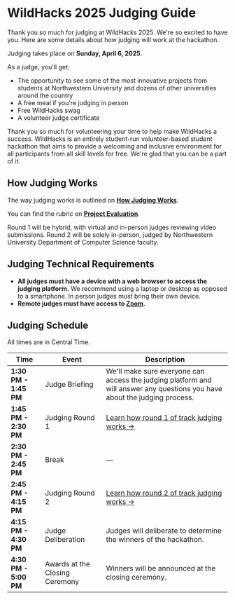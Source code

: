
# WildHacks 2025 Judging Guide

Thank you so much for judging at WildHacks 2025. We're so excited to have you. Here are some details about how judging will work at the hackathon.

Judging takes place on **Sunday, April 6, 2025**.

As a judge, you'll get:

- The opportunity to see some of the most innovative projects from students at Northwestern University and dozens of other universities around the country
- A free meal if you're judging in person
- Free WildHacks swag
- A volunteer judge certificate

<Callout emoji="💖">
  Thank you so much for volunteering your time to help make WildHacks a success. WildHacks is an entirely student-run volunteer-based student hackathon that aims to provide a welcoming and inclusive environment for all participants from all skill levels for free. We're glad that you can be a part of it.
</Callout>

## How Judging Works

The way judging works is outlined on **[How Judging Works](/judging-and-awards/how-judging-works)**.

You can find the rubric on **[Project Evaluation](/judging-and-awards/project-evaluation)**.

<Callout type="info">
  Round 1 will be hybrid, with virtual and in-person judges reviewing video submissions. Round 2 will be solely in-person, judged by Northwestern University Department of Computer Science faculty. 
</Callout>

## Judging Technical Requirements

- **All judges must have a device with a web browser to access the judging platform.** We recommend using a laptop or desktop as opposed to a smartphone. In person judges must bring their own device.
- **Remote judges must have access to [Zoom](https://zoom.us/).**

## Judging Schedule

<Callout type="info">
  All times are in Central Time.
</Callout>

| Time                | Event                    | Description |
|---------------------|---------------------------|-------------|
| **1:30 PM - 1:45 PM** | Judge Briefing            | We'll make sure everyone can access the judging platform and will answer any questions you have about the judging process. |
| **1:45 PM - 2:30 PM** | Judging Round 1           | [Learn how round 1 of track judging works →](/judging-and-awards/how-judging-works/#round-1---initial-judging) |
| **2:30 PM - 2:45 PM** | Break                     | — |
| **2:45 PM - 4:15 PM** | Judging Round 2           | [Learn how round 2 of track judging works →](/judging-and-awards/how-judging-works/#round-2---live-presentations) |
| **4:15 PM - 4:30 PM** | Judge Deliberation        | Judges will deliberate to determine the winners of the hackathon. |
| **4:30 PM - 5:00 PM** | Awards at the Closing Ceremony | Winners will be announced at the closing ceremony. |

